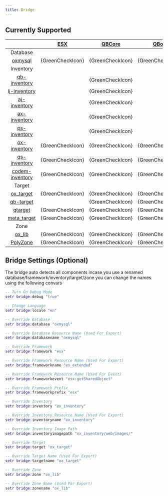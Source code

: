 ```yaml
---
title: Bridge
---
```



## Currently Supported

|  |[ESX](https://github.com/overextended/oxmysql)| [QBCore](https://github.com/qbcore-framework) | [QBox](https://github.com/Qbox-project) | [vRP](https://github.com/vRP-Official-Developers/dunko_vrp) | [NDCore](https://github.com/ND-Framework/ND_Core)  | [OXCore](https://github.com/overextended/ox_core)
| :-: | :-: | :-: | :-: | :-: | :-: | :-: |
| Database | | | | {RedCrossIcon} | {RedCrossIcon} | {RedCrossIcon} |
|[oxmysql](https://github.com/overextended/oxmysql)| {GreenCheckIcon} | {GreenCheckIcon} | {GreenCheckIcon} | | | |
| Inventory | | | | {RedCrossIcon} |{RedCrossIcon} | {RedCrossIcon} |
| [qb-inventory](https://github.com/qbcore-framework/qb-inventory) | | {GreenCheckIcon} |
| [lj-inventory](https://github.com/loljoshie/lj-inventory) | | {GreenCheckIcon} |
| [aj-inventory](https://github.com/ihyajb/aj-inventory) | | {GreenCheckIcon} |
| [ax-inventory](https://github.com/renzuzu/ax-inventory) | | {GreenCheckIcon} |
| [ps-inventory](https://github.com/Project-Sloth/ps-inventory) | | {GreenCheckIcon} |
| [ox-inventory](https://github.com/overextended/ox_inventory) | {GreenCheckIcon} | {GreenCheckIcon} | {GreenCheckIcon} |  |  | |
| [qs-inventory](https://buy.quasar-store.com/category/2395209) | {GreenCheckIcon} | {GreenCheckIcon} | {GreenCheckIcon} |
| [codem-inventory](https://codem.tebex.io/package/5900973) | {GreenCheckIcon} | {GreenCheckIcon} | {GreenCheckIcon} |
| Target | | | | {RedCrossIcon} |{RedCrossIcon} | {RedCrossIcon} |
|[ox_target](https://github.com/overextended/ox_target)| {GreenCheckIcon} | {GreenCheckIcon} | {GreenCheckIcon} | | | |
|[qb-target](https://github.com/qbcore-framework/qb-target)| | {GreenCheckIcon} | {GreenCheckIcon} | | | |
|[qtarget](https://github.com/overextended/qtarget)| {GreenCheckIcon} | {GreenCheckIcon} | {GreenCheckIcon}  | | | |
|[meta_target](https://github.com/meta-hub/meta_target)| {GreenCheckIcon} | {GreenCheckIcon} | {GreenCheckIcon} | | | |
| Zone | | | | {RedCrossIcon} |{RedCrossIcon} | | {GreenCheckIcon} | | | |
|[ox_lib](https://github.com/overextended/ox_lib)| {GreenCheckIcon} | {GreenCheckIcon} | {GreenCheckIcon} | | | |
|[PolyZone](https://github.com/mkafrin/PolyZone)| {GreenCheckIcon} | {GreenCheckIcon} | {GreenCheckIcon} | | | |


## Bridge Settings (Optional)

The bridge auto detects all components incase you use a renamed database/framework/inventory/target/zone you can change the names using the following convars

```lua
-- Turn On Debug Mode
setr bridge:debug "true"

-- Change Language
setr bridge:locale "en"

-- Override Database
setr bridge:database "oxmysql"

-- Override Database Resource Name (Used For Export)
setr bridge:databasename "oxmysql"

-- Override Framework
setr bridge:framework "esx"

-- Override Framework Resource Name (Used For Export)
setr bridge:frameworkname "es_extended"

-- Override Framework Resource Name (Used For Event)
setr bridge:frameworkevent "esx:getSharedObject"

-- Override Framework Prefix
setr bridge:frameworkprefix "esx"

-- Override Inventory
setr bridge:inventory "ox_inventory"

-- Override Inventory Resource Name (Used For Export)
setr bridge:inventoryname "ox_inventory"

-- Override Inventory Image Path
setr bridge:inventoryimagepath "ox_inventory/web/images/"

-- Override Target 
setr bridge:target "ox_target"

-- Override Target Name (Used For Export)
setr bridge:targetname "ox_target"

-- Override Zone 
setr bridge:zone "ox_lib"

-- Override Zone Name (Used For Export)
setr bridge:zonename "ox_lib"
```